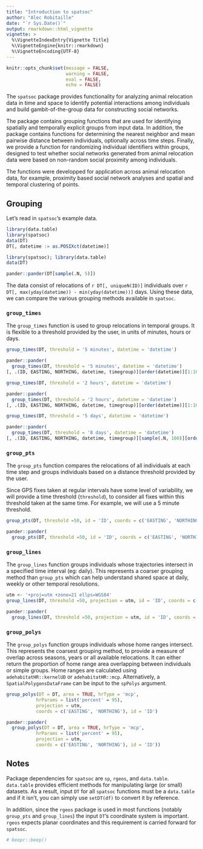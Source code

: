 ```yaml
---
title: "Introduction to spatsoc"
author: "Alec Robitaille"
date: "`r Sys.Date()`"
output: rmarkdown::html_vignette
vignette: >
  %\VignetteIndexEntry{Vignette Title}
  %\VignetteEngine{knitr::rmarkdown}
  %\VignetteEncoding{UTF-8}
---
```


```r
knitr::opts_chunk$set(message = FALSE, 
                      warning = FALSE,
                      eval = FALSE, 
                      echo = FALSE)
```


The `spatsoc` package provides functionality for analyzing animal relocation data in time and space to identify potential interactions among individuals and build gambit-of-the-group data for constructing social networks. 

The package contains grouping functions that are used for identifying spatially and temporally explicit groups from input data. In addition, the package contains functions for determining the nearest neighbor and mean pairwise distance between individuals, optionally across time steps. Finally, we provide a function for randomizing individual identifiers within groups, designed to test whether social networks generated from animal relocation data were based on non-random social proximity among individuals.

The functions were developped for application across animal relocation data, for example, proximity based social network analyses and spatial and temporal clustering of points.

## Grouping
Let's read in `spatsoc`'s example data.

```r
library(data.table)
library(spatsoc)
data(DT)
DT[, datetime := as.POSIXct(datetime)]
```

```r
library(spatsoc); library(data.table)
data(DT)
```

```r
pander::pander(DT[sample(.N, 5)])
```

<!-- note this input/example data is just for now.. -->
The data consist of relocations of `r DT[, uniqueN(ID)]` individuals over `r DT[, max(yday(datetime)) - min(yday(datetime))]` days. <!--Relocations were recorded using GPS collars with fixes obtained every two hours. -->Using these data, we can compare the various grouping methods available in `spatsoc`.

### `group_times`
The `group_times` function is used to group relocations in temporal groups. It is flexible to a threshold provided by the user, in units of minutes, hours or days. 

```r
group_times(DT, threshold = '5 minutes', datetime = 'datetime')
```

```r
pander::pander(
  group_times(DT, threshold = '5 minutes', datetime = 'datetime')
[, .(ID, EASTING, NORTHING, datetime, timegroup)][order(datetime)][1:10])
```

```r
group_times(DT, threshold = '2 hours', datetime = 'datetime')
```

```r
pander::pander(
  group_times(DT, threshold = '2 hours', datetime = 'datetime')
[, .(ID, EASTING, NORTHING, datetime, timegroup)][order(datetime)][1:10])
```

```r
group_times(DT, threshold = '5 days', datetime = 'datetime')
```

```r
pander::pander(
  group_times(DT, threshold = '8 days', datetime = 'datetime')
[, .(ID, EASTING, NORTHING, datetime, timegroup)][sample(.N, 100)][order(datetime)][1:10])
```


### `group_pts`
The `group_pts` function compares the relocations of all individuals at each time step and groups individuals based on a distance threshold provided by the user.

Since GPS fixes taken at regular intervals have some level of variability, we will provide a time threshold (`threshold`), to consider all fixes within this threshold taken at the same time. For example, we will use a 5 minute threshold.

```r
group_pts(DT, threshold =50, id = 'ID', coords = c('EASTING', 'NORTHING'))
```

```r
pander::pander(
  group_pts(DT, threshold =50, id = 'ID', coords = c('EASTING', 'NORTHING'))[388:395])
```


### `group_lines`
The `group_lines` function groups individuals whose trajectories intersect in a specified time interval (eg: daily). This represents a coarser grouping method than `group_pts` which can help understand shared space at daily, weekly or other temporal resolutions.

```r
utm <- '+proj=utm +zone=21 ellps=WGS84'
group_lines(DT, threshold =50, projection = utm, id = 'ID', coords = c('EASTING', 'NORTHING'))
```

```r
pander::pander(
  group_lines(DT, threshold =50, projection = utm, id = 'ID', coords = c('EASTING', 'NORTHING'))[59:65])
```


### `group_polys`
The `group_polys` function groups individuals whose home ranges intersect. This represents the coarsest grouping method, to provide a measure of overlap across seasons, years or all available relocations. It can either return the proportion of home range area overlapping between individuals or simple groups. Home ranges are calculated using `adehabitatHR::kernelUD` or `adehabitatHR::mcp`. Alternatively, a `SpatialPolygonsDataFrame` can be input to the `spPolys` argument.

```r
group_polys(DT = DT, area = TRUE, hrType = 'mcp',
           hrParams = list('percent' = 95),
           projection = utm,
           coords = c('EASTING', 'NORTHING'), id = 'ID')
```

```r
pander::pander(
  group_polys(DT = DT, area = TRUE, hrType = 'mcp',
           hrParams = list('percent' = 95),
           projection = utm,
           coords = c('EASTING', 'NORTHING'), id = 'ID'))
```


## Notes
Package dependencies for `spatsoc` are `sp`, `rgeos`, and `data.table`. `data.table` provides efficient methods for manipulating large (or small) datasets. As a result, input `DT` for all `spatsoc` functions must be a `data.table` and if it isn't, you can simply use `setDT(df)` to convert it by reference.

In addition, since the `rgeos` package is used in most functions (notably `group_pts` and `group_lines`) the input `DT`'s coordinate system is important. `rgeos` expects planar coordinates and this requirement is carried forward for `spatsoc`.


```r
# beepr::beep()
```
